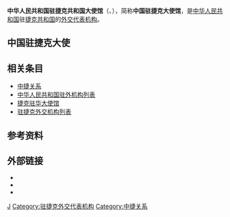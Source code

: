 {{Infobox diplomatic mission
| name= 中华人民共和国<br>驻捷克共和国大使馆<br><small>{{lang|cs|Velvyslanectví Čínské lidové republiky v České republice}}</small><br><small>{{lang|en|Embassy of the People's Republic of China in the Czech Republic}}</small><br>[[File:National_Emblem_of_the_People's_Republic_of_China.svg|100px]]
| image= 
| address = Pelléova 18, 160 00 Praha 6<ref>[http://cz.china-embassy.org/chn/sgxx/t125538.htm 中国驻爱沙尼亚大使馆官网首页>使馆地址、电话和办公时间]</ref>
|location= {{flag|Czech Republic}}[[布拉格|布拉格]]
| ambassador= [[]]
| department={{flagicon|PRC}} [[中华人民共和国外交部|中华人民共和国外交部]]
| website=[http://cz.china-embassy.gov.cn/chn/ 中国驻捷克大使馆]
}}
'''中华人民共和国驻捷克共和国大使馆'''（{{lang-cs|Velvyslanectví Čínské lidové republiky v České republice}}、{{lang-en|Embassy of the People's Republic of China in the Czech Republic}}），简称'''中国驻捷克大使馆'''，是[[中华人民共和国|中华人民共和国]]驻[[捷克共和国|捷克共和国]]的[[外交代表机构|外交代表机构]]。

==中国驻捷克大使==
{{main|中国驻捷克大使列表}}

==相关条目==
*[[中捷关系|中捷关系]]
*[[中华人民共和国驻外机构列表|中华人民共和国驻外机构列表]]
*[[捷克驻华大使馆|捷克驻华大使馆]]
*[[驻捷克外交机构列表|驻捷克外交机构列表]]

==参考资料==
{{portal box|国际关系|中国}}
{{Reflist}}

==外部链接==
* {{Official Website|http://cz.china-embassy.gov.cn/chn/|中华人民共和国驻捷克共和国大使馆官方网站}}{{zh-hans icon}}{{cz icon}}
* {{Facebook|chinaembassy.cz}}
* {{Twitter|chineseembincz}}

{{中华人民共和国驻外机构}}

[[Category:中华人民共和国驻外机构|J]]
[[Category:驻捷克外交代表机构|Category:驻捷克外交代表机构]]
[[Category:中捷关系|Category:中捷关系]]